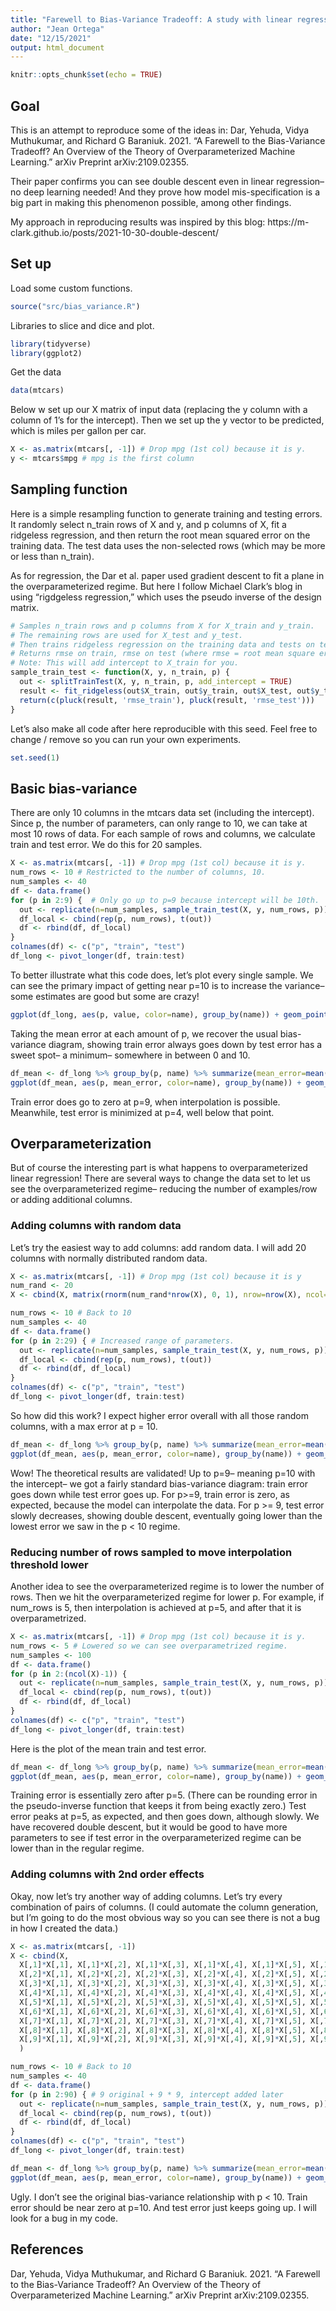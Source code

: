 ```yaml
---
title: "Farewell to Bias-Variance Tradeoff: A study with linear regression"
author: "Jean Ortega"
date: "12/15/2021"
output: html_document
---
```


```r
knitr::opts_chunk$set(echo = TRUE)
```

## Goal

This is an attempt to reproduce some of the ideas in: Dar, Yehuda, Vidya Muthukumar, and Richard G Baraniuk. 2021. “A Farewell to the Bias-Variance Tradeoff? An Overview of the Theory of Overparameterized Machine Learning.” arXiv Preprint arXiv:2109.02355.

Their paper confirms you can see double descent even in linear regression-- no deep learning needed!  And they prove how model mis-specification is a big part in making this phenomenon possible, among other findings.

My approach in reproducing results was inspired by this blog: https://m-clark.github.io/posts/2021-10-30-double-descent/

## Set up

Load some custom functions.
```r
source("src/bias_variance.R")
```

Libraries to slice and dice and plot.

```r
library(tidyverse)
library(ggplot2)
```

Get the data
```r
data(mtcars)
```

Below w set up our X matrix of input data (replacing the y column with a column of 1's for the intercept).  Then we set up the y vector to be predicted, which is miles per gallon per car.

```r
X <- as.matrix(mtcars[, -1]) # Drop mpg (1st col) because it is y.
y <- mtcars$mpg # mpg is the first column
```


## Sampling function

Here is a simple resampling function to generate training and testing errors.  It randomly select n_train rows of X and y, and p columns of X, fit a ridgeless regression, and then return the root mean squared error on the training data.  The test data uses the non-selected rows (which may be more or less than n_train).

As for regression, the Dar et al. paper used gradient descent to fit a plane in the overparameterized regime.  But here I follow Michael Clark's blog in using "rigdgeless regression," which uses the pseudo inverse of the design matrix.

```r
# Samples n_train rows and p columns from X for X_train and y_train.
# The remaining rows are used for X_test and y_test.
# Then trains ridgeless regression on the training data and tests on test data.
# Returns rmse on train, rmse on test (where rmse = root mean square error).
# Note: This will add intercept to X_train for you.
sample_train_test <- function(X, y, n_train, p) {
  out <- splitTrainTest(X, y, n_train, p, add_intercept = TRUE)
  result <- fit_ridgeless(out$X_train, out$y_train, out$X_test, out$y_test)
  return(c(pluck(result, 'rmse_train'), pluck(result, 'rmse_test')))
}
```

Let's also make all code after here reproducible with this seed.  Feel free to change / remove so you can run your own experiments.

```r
set.seed(1)
```


## Basic bias-variance

There are only 10 columns in the mtcars data set (including the intercept).  Since p, the number of parameters, can only range to 10, we can take at most 10 rows of data.  For each sample of rows and columns, we calculate train and test error.  We do this for 20 samples.

```r
X <- as.matrix(mtcars[, -1]) # Drop mpg (1st col) because it is y.
num_rows <- 10 # Restricted to the number of columns, 10.
num_samples <- 40
df <- data.frame()
for (p in 2:9) {  # Only go up to p=9 because intercept will be 10th.
  out <- replicate(n=num_samples, sample_train_test(X, y, num_rows, p))
  df_local <- cbind(rep(p, num_rows), t(out))
  df <- rbind(df, df_local)
}
colnames(df) <- c("p", "train", "test")
df_long <- pivot_longer(df, train:test)
```

To better illustrate what this code does, let's plot every single sample.  We can see the primary impact of getting near p=10 is to increase the variance– some estimates are good but some are crazy!

```r
ggplot(df_long, aes(p, value, color=name), group_by(name)) + geom_point()
```

Taking the mean error at each amount of p, we recover the usual bias-variance diagram, showing train error always goes down by test error has a sweet spot– a minimum– somewhere in between 0 and 10.

```r
df_mean <- df_long %>% group_by(p, name) %>% summarize(mean_error=mean(value))
ggplot(df_mean, aes(p, mean_error, color=name), group_by(name)) + geom_line()
```

Train error does go to zero at p=9, when interpolation is possible.  Meanwhile, test error is minimized at p=4, well below that point.

## Overparameterization

But of course the interesting part is what happens to overparameterized linear regression!
There are several ways to change the data set to let us see the overparameterized regime-- reducing the number of examples/row or adding additional columns.

### Adding columns with random data

Let's try the easiest way to add columns: add random data.  I will add 20 columns with normally distributed random data.

```r
X <- as.matrix(mtcars[, -1]) # Drop mpg (1st col) because it is y
num_rand <- 20
X <- cbind(X, matrix(rnorm(num_rand*nrow(X), 0, 1), nrow=nrow(X), ncol=num_rand))
```

```r
num_rows <- 10 # Back to 10
num_samples <- 40
df <- data.frame()
for (p in 2:29) { # Increased range of parameters.
  out <- replicate(n=num_samples, sample_train_test(X, y, num_rows, p))
  df_local <- cbind(rep(p, num_rows), t(out))
  df <- rbind(df, df_local)
}
colnames(df) <- c("p", "train", "test")
df_long <- pivot_longer(df, train:test)
```

So how did this work?  I expect higher error overall with all those random columns, with a max error at p = 10.

```r
df_mean <- df_long %>% group_by(p, name) %>% summarize(mean_error=mean(value))
ggplot(df_mean, aes(p, mean_error, color=name), group_by(name)) + geom_line() + geom_point()
```

Wow!  The theoretical results are validated!  Up to p=9-- meaning p=10 with the intercept-- we got a fairly standard bias-variance diagram: train error goes down while test error goes up.  For p>=9, train error is zero, as expected, because the model can interpolate the data.  For p >= 9, test error slowly decreases, showing double descent, eventually going lower than the lowest error we saw in the p < 10 regime.


### Reducing number of rows sampled to move interpolation threshold lower

Another idea to see the overparameterized regime is to lower the number of rows.  Then we hit the overparameterized regime for lower p.  For example, if num_rows is 5, then interpolation is achieved at p=5, and after that it is overparametrized.

```r
X <- as.matrix(mtcars[, -1]) # Drop mpg (1st col) because it is y.
num_rows <- 5 # Lowered so we can see overparametrized regime.
num_samples <- 100
df <- data.frame()
for (p in 2:(ncol(X)-1)) {
  out <- replicate(n=num_samples, sample_train_test(X, y, num_rows, p))
  df_local <- cbind(rep(p, num_rows), t(out))
  df <- rbind(df, df_local)
}
colnames(df) <- c("p", "train", "test")
df_long <- pivot_longer(df, train:test)
```

Here is the plot of the mean train and test error.
```r
df_mean <- df_long %>% group_by(p, name) %>% summarize(mean_error=mean(value))
ggplot(df_mean, aes(p, mean_error, color=name), group_by(name)) + geom_line()
```

Training error is essentially zero after p=5.  (There can be rounding error in the pseudo-inverse function that keeps it from being exactly zero.)  Test error peaks at p=5, as expected, and then goes down, although slowly.  We have recovered double descent, but it would be good to have more parameters to see if test error in the overparameterized regime can be lower than in the regular regime. 


### Adding columns with 2nd order effects

Okay, now let's try another way of adding columns.  Let's try every combination of pairs of columns.  (I could automate the column generation, but I'm going to do the most obvious way so you can see there is not a bug in how I created the data.)

```r
X <- as.matrix(mtcars[, -1])
X <- cbind(X,
  X[,1]*X[,1], X[,1]*X[,2], X[,1]*X[,3], X[,1]*X[,4], X[,1]*X[,5], X[,1]*X[,6], X[,1]*X[,7], X[,1]*X[,8], X[,1]*X[,9],
  X[,2]*X[,1], X[,2]*X[,2], X[,2]*X[,3], X[,2]*X[,4], X[,2]*X[,5], X[,2]*X[,6], X[,2]*X[,7], X[,2]*X[,8], X[,2]*X[,9],
  X[,3]*X[,1], X[,3]*X[,2], X[,3]*X[,3], X[,3]*X[,4], X[,3]*X[,5], X[,3]*X[,6], X[,3]*X[,7], X[,3]*X[,8], X[,3]*X[,9],
  X[,4]*X[,1], X[,4]*X[,2], X[,4]*X[,3], X[,4]*X[,4], X[,4]*X[,5], X[,4]*X[,6], X[,4]*X[,7], X[,4]*X[,8], X[,4]*X[,9],
  X[,5]*X[,1], X[,5]*X[,2], X[,5]*X[,3], X[,5]*X[,4], X[,5]*X[,5], X[,5]*X[,6], X[,5]*X[,7], X[,5]*X[,8], X[,5]*X[,9],
  X[,6]*X[,1], X[,6]*X[,2], X[,6]*X[,3], X[,6]*X[,4], X[,6]*X[,5], X[,6]*X[,6], X[,6]*X[,7], X[,6]*X[,8], X[,6]*X[,9],
  X[,7]*X[,1], X[,7]*X[,2], X[,7]*X[,3], X[,7]*X[,4], X[,7]*X[,5], X[,7]*X[,6], X[,7]*X[,7], X[,7]*X[,8], X[,7]*X[,9],
  X[,8]*X[,1], X[,8]*X[,2], X[,8]*X[,3], X[,8]*X[,4], X[,8]*X[,5], X[,8]*X[,6], X[,8]*X[,7], X[,8]*X[,8], X[,8]*X[,9],
  X[,9]*X[,1], X[,9]*X[,2], X[,9]*X[,3], X[,9]*X[,4], X[,9]*X[,5], X[,9]*X[,6], X[,9]*X[,7], X[,9]*X[,8], X[,9]*X[,9]
  )
```

```r
num_rows <- 10 # Back to 10
num_samples <- 40
df <- data.frame()
for (p in 2:90) { # 9 original + 9 * 9, intercept added later
  out <- replicate(n=num_samples, sample_train_test(X, y, num_rows, p))
  df_local <- cbind(rep(p, num_rows), t(out))
  df <- rbind(df, df_local)
}
colnames(df) <- c("p", "train", "test")
df_long <- pivot_longer(df, train:test)
```

```r
df_mean <- df_long %>% group_by(p, name) %>% summarize(mean_error=mean(value))
ggplot(df_mean, aes(p, mean_error, color=name), group_by(name)) + geom_line() + geom_point()
```

Ugly.  I don't see the original bias-variance relationship with p < 10.  Train error should be near zero at p=10.  And test error just keeps going up.  I will look for a bug in my code.

## References

Dar, Yehuda, Vidya Muthukumar, and Richard G Baraniuk. 2021. “A Farewell to the Bias-Variance Tradeoff? An Overview of the Theory of Overparameterized Machine Learning.” arXiv Preprint arXiv:2109.02355.
